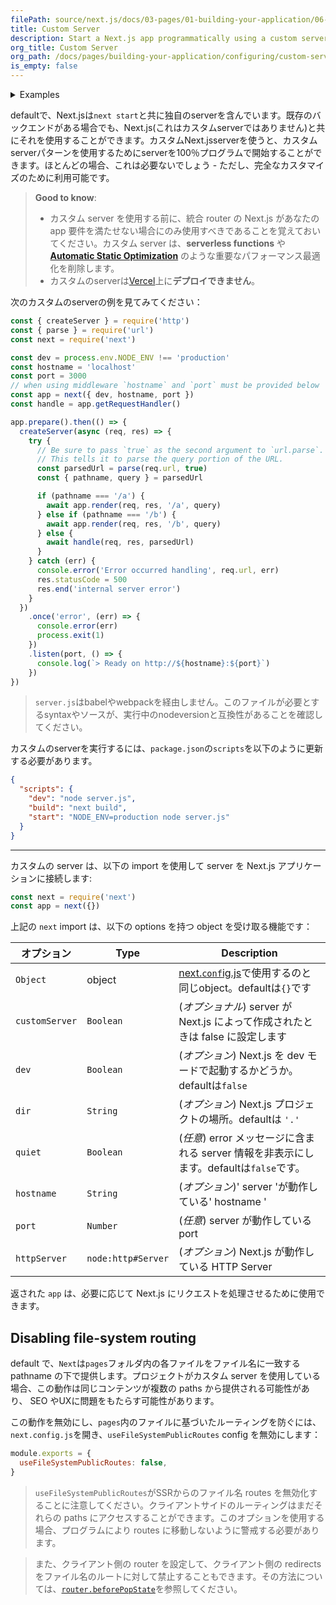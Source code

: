 ```yaml
---
filePath: source/next.js/docs/03-pages/01-building-your-application/06-configuring/10-custom-server.mdx
title: Custom Server
description: Start a Next.js app programmatically using a custom server.
org_title: Custom Server
org_path: /docs/pages/building-your-application/configuring/custom-server
is_empty: false
---
```


<details>
  <summary>Examples</summary>

- [Custom Server](https://github.com/vercel/next.js/tree/canary/examples/custom-server)
- [SSR Caching](https://github.com/vercel/next.js/tree/canary/examples/ssr-caching)

</details>

defaultで、Next.jsは`next start`と共に独自のserverを含んでいます。既存のバックエンドがある場合でも、Next.js(これはカスタムserverではありません)と共にそれを使用することができます。カスタムNext.jsserverを使うと、カスタムserverパターンを使用するためにserverを100％プログラムで開始することができます。ほとんどの場合、これは必要ないでしょう - ただし、完全なカスタマイズのために利用可能です。

> **Good to know**:
>
> - カスタム server を使用する前に、統合 router の Next.js があなたの app 要件を満たせない場合にのみ使用すべきであることを覚えておいてください。カスタム server は、**serverless functions** や **[Automatic Static Optimization](/ja/javascript/next.js/v14/03-pages/01-building-your-application/02-rendering/04-automatic-static-optimization)** のような重要なパフォーマンス最適化を削除します。
> - カスタムのserverは[Vercel](https://vercel.com/solutions/nextjs)上に**デプロイできません**。

次のカスタムのserverの例を見てみてください：

```js:server.js
const { createServer } = require('http')
const { parse } = require('url')
const next = require('next')

const dev = process.env.NODE_ENV !== 'production'
const hostname = 'localhost'
const port = 3000
// when using middleware `hostname` and `port` must be provided below
const app = next({ dev, hostname, port })
const handle = app.getRequestHandler()

app.prepare().then(() => {
  createServer(async (req, res) => {
    try {
      // Be sure to pass `true` as the second argument to `url.parse`.
      // This tells it to parse the query portion of the URL.
      const parsedUrl = parse(req.url, true)
      const { pathname, query } = parsedUrl

      if (pathname === '/a') {
        await app.render(req, res, '/a', query)
      } else if (pathname === '/b') {
        await app.render(req, res, '/b', query)
      } else {
        await handle(req, res, parsedUrl)
      }
    } catch (err) {
      console.error('Error occurred handling', req.url, err)
      res.statusCode = 500
      res.end('internal server error')
    }
  })
    .once('error', (err) => {
      console.error(err)
      process.exit(1)
    })
    .listen(port, () => {
      console.log(`> Ready on http://${hostname}:${port}`)
    })
})
```

> `server.js`はbabelやwebpackを経由しません。このファイルが必要とするsyntaxやソースが、実行中のnodeversionと互換性があることを確認してください。

カスタムのserverを実行するには、`package.json`の`scripts`を以下のように更新する必要があります。

```json:package.json
{
  "scripts": {
    "dev": "node server.js",
    "build": "next build",
    "start": "NODE_ENV=production node server.js"
  }
}
```

---

カスタムの server は、以下の import を使用して server を Next.js アプリケーションに接続します:

```js
const next = require('next')
const app = next({})
```

上記の `next` import は、以下の options を持つ object を受け取る機能です：

| オプション | Type | Description |
| -------------- | ------------------ | ------------------------------------------------------------------------------------------------------------- |
| `Object` | object | [next.`conf`ig.js](/ja/javascript/next.js/v14/03-pages/02-api-reference/03-next-config-js)で使用するのと同じobject。defaultは`{}`です |
| `customServer` | `Boolean` | (_オプショナル_) server が Next.js によって作成されたときは false に設定します |
| `dev` | `Boolean` | (_オプション_) Next.js を dev モードで起動するかどうか。defaultは`false` |
| `dir` | `String` | (_オプション_) Next.js プロジェクトの場所。defaultは `'.'` |
| `quiet` | `Boolean` | (_任意_) error メッセージに含まれる server 情報を非表示にします。defaultは`false`です。|
| `hostname` | `String` | (_オプション_)' server 'が動作している' hostname ' |
| `port` | `Number` | (_任意_) server が動作している port |
| `httpServer` | `node:http#Server` | (_オプション_) Next.js が動作している HTTP Server |

返された `app` は、必要に応じて Next.js にリクエストを処理させるために使用できます。

## Disabling file-system routing

 default で、`Next`は`pages`フォルダ内の各ファイルをファイル名に一致する pathname の下で提供します。プロジェクトがカスタム server を使用している場合、この動作は同じコンテンツが複数の paths から提供される可能性があり、 SEO やUXに問題をもたらす可能性があります。

この動作を無効にし、`pages`内のファイルに基づいたルーティングを防ぐには、`next.config.js`を開き、`useFileSystemPublicRoutes` config を無効にします：

```js:next.config.js
module.exports = {
  useFileSystemPublicRoutes: false,
}
```

> `useFileSystemPublicRoutes`がSSRからのファイル名 routes を無効化することに注意してください。クライアントサイドのルーティングはまだそれらの paths にアクセスすることができます。このオプションを使用する場合、プログラムにより routes に移動しないように警戒する必要があります。

> また、クライアント側の router を設定して、クライアント側の redirects をファイル名のルートに対して禁止することもできます。その方法については、[`router.beforePopState`](/ja/javascript/next.js/v14/03-pages/02-api-reference/02-functions/use-router#routerbeforepopstate)を参照してください。
